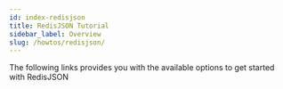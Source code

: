 ```yaml
---
id: index-redisjson
title: RedisJSON Tutorial
sidebar_label: Overview 
slug: /howtos/redisjson/
---
```





The following links provides you with the available options to get started with RedisJSON

<div class="row">

 <div class="col">
     <RedisCard 
        title="Getting Started with RedisJSON" 
        imgPath="redisinsight.png"
        description="Getting Started with RedisJSON" 
        preview="redisinsight.png"
        page="/howtos/redisjson/getting-started"
        />
</div>

  <div class="col">
    <RedisCard
        title="Import Nested JSON data using Redis & Python"
        description="How to store and retrieve Nested JSON document in Redis"
        page="/howtos/redisjson/storing-complex-json-document"
        />
   </div>


  <div class="col">
    <RedisCard
        title="RedisJSON and Python"
        description="How to import JSON document in Redis using Python"
        page="/howtos/redisjson/storing-json-document"
        />
 </div>
</div>

<div class="row">

 <div class="col">
    <RedisCard 
        title="RedisJSON and NodeJS" 
        description="How to import JSON document in Redis using NodeJS" 
        page="/howtos/redisjson/using-nodejs"
        />
 </div>

  <div class="col">
    <RedisCard
        title="How to index JSON documents using RediSearch"
        description="How to index JSON document using RedisJSON & RediSearch"
        page="/howtos/redisjson/jsonind-document"
        />
  </div>



 <div class="col">
    <RedisCard
        title="RedisJSON Cheatsheet"
        description="Basic RedisJSON commands"
        page="/howtos/redisjson/redisjson-cheatsheet"
        />
 </div>
</div>

<div class="row">


 <div class="col">
    <RedisCard
        title="Shopping Cart using RedisJSON"
        description="Implementing a Shopping Cart using NodeJS & RedisJSON"
        page="/howtos/redisjson/shoppingcart/"
        />
 </div>

 <div class="col">
    <RedisCard
        title="RedisJSON and Ruby"
        description="How to import JSON document into Redis using Ruby"
        page="/howtos/redisjson/using-ruby"
        />
 </div>

 <div class="col">
    <RedisCard
        title="RedisJSON and Go"
        description="How to import JSON document into Redis using Go"
        page="/howtos/redisjson/using-go"
        />
 </div>
</div>

<div class="row">

 <div class="col">
    <RedisCard
        title="Visualize your JSON data using RedisInsight"
        description="How to visualize and edit your JSON data using RedisInsight"
        page="/howtos/redisjson/using-redisinsight"
        />
 </div>

   <div class="col">
    <RedisCard
        title="Storing and retrieving JSON document using NodeJS"
        description="How to store and retrieve JSON document using NodeJS"
        page="/howtos/redisjson/storing-json-using-nodejs"
        />
 </div>

</div>



